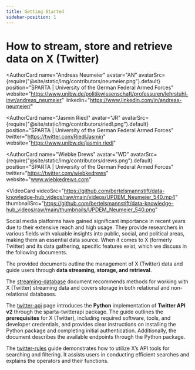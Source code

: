 ```yaml
---
title: Getting Started
sidebar-position: 1
---
```


# How to stream, store and retrieve data on X (Twitter)


<LevelChip level="Beginner"></LevelChip>
<PlatformChip platform="X"></PlatformChip>
<LanguageChip lang="Python"></LanguageChip>
<AuthorCard
  name="Andreas Neumeier"
  avatar="AN"
  avatarSrc={require("@site/static/img/contributors/neumeier.png").default}
  position="SPARTA | University of the German Federal Armed Forces"
  website="https://www.unibw.de/politikwissenschaft/professuren/lehrstuhl-invr/andreas_neumeier"
  linkedin="https://www.linkedin.com/in/andreas-neumeier/"
></AuthorCard>

<AuthorCard
  name="Jasmin Riedl"
  avatar="JR"
  avatarSrc={require("@site/static/img/contributors/riedl.png").default}
  position="SPARTA | University of the German Federal Armed Forces"
  twitter="https://twitter.com/RiedlJasmin"
  website="https://www.unibw.de/jasmin.riedl"
></AuthorCard>

<AuthorCard
  name="Wiebke Drews"
  avatar="WD"
  avatarSrc={require("@site/static/img/contributors/drews.png").default}
  position="SPARTA | University of the German Federal Armed Forces"
  twitter="https://twitter.com/wiebkedrews"
  website="www.wiebkedrews.com"
></AuthorCard>

<VideoCard
  videoSrc="https://github.com/bertelsmannstift/data-knowledge-hub_videos/raw/main/videos/UPDEM_Neumeier_540.mp4"
  thumbnailSrc="https://github.com/bertelsmannstift/data-knowledge-hub_videos/raw/main/thumbnails/UPDEM_Neumeier_540.png"
></VideoCard>

Social media platforms have gained significant importance in recent years due to their extensive reach and high usage. They provide researchers in various fields with valuable insights into public, social, and political areas, making them an essential data source. When it comes to X (formerly Twitter) and its data gathering, specific features exist, which we discuss in the following documents.

The provided documents outline the management of X (Twitter) data and guide users through **data streaming, storage, and retrieval**.

The [streaming-database](streaming-database) document recommends methods for working with X (Twitter) streaming data and covers storage in both relational and non-relational databases.

The [twitter-api](twitter-api) page introduces the **Python** implementation of **Twitter API v2** through the sparta-twitterapi package. The guide outlines the **prerequisites** for X (Twitter), including required software, tools, and developer credentials, and provides clear instructions on installing the Python package and completing initial authentication. Additionally, the document describes the available endpoints through the Python package.

The [twitter-rules](twitter-rules) guide demonstrates how to utilize X’s API tools for searching and filtering. It assists users in conducting efficient searches and explains the operators and their functions.
